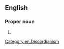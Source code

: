 ==English==
{{wikipedia}}

===Proper noun===
{{en-prop}}

# {{init of|en|{{w|POEE#POEE|Paratheo-Anametamystikhood of Eris Esoteric}}}}

[[Category:en:Discordianism]]